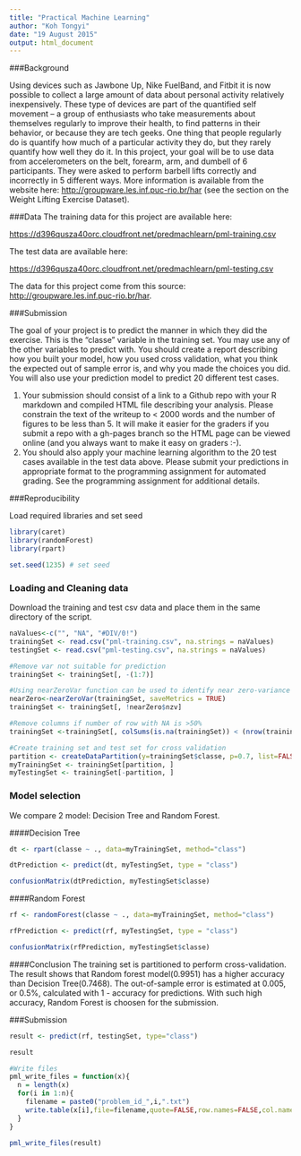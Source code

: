 ```yaml
---
title: "Practical Machine Learning"
author: "Koh Tongyi"
date: "19 August 2015"
output: html_document
---
```


###Background

Using devices such as Jawbone Up, Nike FuelBand, and Fitbit it is now possible to collect a large amount of data about personal activity relatively inexpensively. These type of devices are part of the quantified self movement – a group of enthusiasts who take measurements about themselves regularly to improve their health, to find patterns in their behavior, or because they are tech geeks. One thing that people regularly do is quantify how much of a particular activity they do, but they rarely quantify how well they do it. In this project, your goal will be to use data from accelerometers on the belt, forearm, arm, and dumbell of 6 participants. They were asked to perform barbell lifts correctly and incorrectly in 5 different ways. More information is available from the website here: <http://groupware.les.inf.puc-rio.br/har> (see the section on the Weight Lifting Exercise Dataset). 

###Data 
The training data for this project are available here: 

<https://d396qusza40orc.cloudfront.net/predmachlearn/pml-training.csv>

The test data are available here: 

<https://d396qusza40orc.cloudfront.net/predmachlearn/pml-testing.csv>

The data for this project come from this source: <http://groupware.les.inf.puc-rio.br/har>.

###Submission

The goal of your project is to predict the manner in which they did the exercise. This is the "classe" variable in the training set. You may use any of the other variables to predict with. You should create a report describing how you built your model, how you used cross validation, what you think the expected out of sample error is, and why you made the choices you did. You will also use your prediction model to predict 20 different test cases. 

1. Your submission should consist of a link to a Github repo with your R markdown and compiled HTML file describing your analysis. Please constrain the text of the writeup to < 2000 words and the number of figures to be less than 5. It will make it easier for the graders if you submit a repo with a gh-pages branch so the HTML page can be viewed online (and you always want to make it easy on graders :-).
2. You should also apply your machine learning algorithm to the 20 test cases available in the test data above. Please submit your predictions in appropriate format to the programming assignment for automated grading. See the programming assignment for additional details. 

###Reproducibility 

Load required libraries and set seed
```r

library(caret)
library(randomForest)
library(rpart)

set.seed(1235) # set seed
```

### Loading and Cleaning data
Download the training and test csv data and place them in the same directory of the script.
```r
naValues<-c("", "NA", "#DIV/0!")
trainingSet <- read.csv("pml-training.csv", na.strings = naValues)
testingSet <- read.csv("pml-testing.csv", na.strings = naValues)

#Remove var not suitable for prediction
trainingSet <- trainingSet[, -(1:7)]

#Using nearZeroVar function can be used to identify near zero-variance variables 
nearZero<-nearZeroVar(trainingSet, saveMetrics = TRUE)
trainingSet <- trainingSet[, !nearZero$nzv]

#Remove columns if number of row with NA is >50% 
trainingSet <-trainingSet[, colSums(is.na(trainingSet)) < (nrow(trainingSet)*0.5)]

#Create training set and test set for cross validation
partition <- createDataPartition(y=trainingSet$classe, p=0.7, list=FALSE)
myTrainingSet <- trainingSet[partition, ] 
myTestingSet <- trainingSet[-partition, ]

```

### Model selection
We compare 2 model: Decision Tree and Random Forest.

####Decision Tree
```r
dt <- rpart(classe ~ ., data=myTrainingSet, method="class")

dtPrediction <- predict(dt, myTestingSet, type = "class")

confusionMatrix(dtPrediction, myTestingSet$classe)
```

####Random Forest
```r
rf <- randomForest(classe ~ ., data=myTrainingSet, method="class")

rfPrediction <- predict(rf, myTestingSet, type = "class")

confusionMatrix(rfPrediction, myTestingSet$classe)
```

####Conclusion
The training set is partitioned to perform cross-validation. The result shows that Random forest model(0.9951) has a higher accuracy than Decision Tree(0.7468). The out-of-sample error is estimated at 0.005, or 0.5%, calculated with 1 - accuracy for predictions. With such high accuracy, Random Forest is choosen for the submission.

###Submission
```r
result <- predict(rf, testingSet, type="class")

result

#Write files
pml_write_files = function(x){
  n = length(x)
  for(i in 1:n){
    filename = paste0("problem_id_",i,".txt")
    write.table(x[i],file=filename,quote=FALSE,row.names=FALSE,col.names=FALSE)
  }
}

pml_write_files(result)
```
